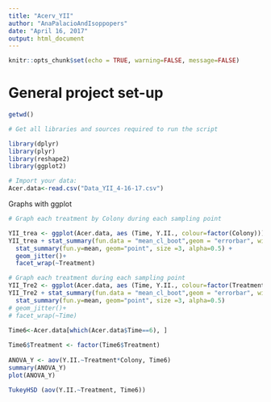 ```yaml
---
title: "Acerv_YII"
author: "AnaPalacioAndIsoppopers"
date: "April 16, 2017"
output: html_document
---
```


```r
knitr::opts_chunk$set(echo = TRUE, warning=FALSE, message=FALSE)
```


# General project set-up 

```r

getwd()

# Get all libraries and sources required to run the script

library(dplyr)
library(plyr)
library(reshape2)
library(ggplot2)

# Import your data: 
Acer.data<-read.csv("Data_YII_4-16-17.csv") 
```

Graphs with ggplot

```r

# Graph each treatment by Colony during each sampling point

YII_trea <- ggplot(Acer.data, aes (Time, Y.II., colour=factor(Colony)))
YII_trea + stat_summary(fun.data = "mean_cl_boot",geom = "errorbar", width = 0.2)+
  stat_summary(fun.y=mean, geom="point", size =3, alpha=0.5) +
  geom_jitter()+
  facet_wrap(~Treatment)

# Graph each treatment during each sampling point
YII_Tre2 <- ggplot(Acer.data, aes (Time, Y.II., colour=factor(Treatment)))
YII_Tre2 + stat_summary(fun.data = "mean_cl_boot",geom = "errorbar", width = 0.2)+
  stat_summary(fun.y=mean, geom="point", size =3, alpha=0.5)
# geom_jitter()+
# facet_wrap(~Time)
```


```r
Time6<-Acer.data[which(Acer.data$Time==6), ]
  
Time6$Treatment <- factor(Time6$Treatment)
  
ANOVA_Y <- aov(Y.II.~Treatment*Colony, Time6)
summary(ANOVA_Y)
plot(ANOVA_Y)

TukeyHSD (aov(Y.II.~Treatment, Time6))

```
